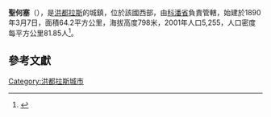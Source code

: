 '''聖何塞'''（{{lang-es|San José}}），是[[洪都拉斯|洪都拉斯]]的城鎮，位於該國西部，由[[科潘省|科潘省]]負責管轄，始建於1890年3月7日，面積64.2平方公里，海拔高度798米，2001年人口5,255，人口密度每平方公里81.85人<ref>{{cite web |author1=INE Honduras |title=SAN JOSÉ, COPÁN |url=https://www.ine.gob.hn/V3/imag-doc/2019/08/San-jose_-Copan.pdf |publisher=INE Honduras |accessdate=2021-05-21 |location=德古西加巴 |language=es |format=pdf}}</ref>。

==參考文獻==
{{reflist}}

{{coord|14|54|0|N|88|43|0|W|type:adm2nd_region:HN_source:nlwiki|display=title}}

{{Honduras-geo-stub}}
[[Category:洪都拉斯城市|Category:洪都拉斯城市]]